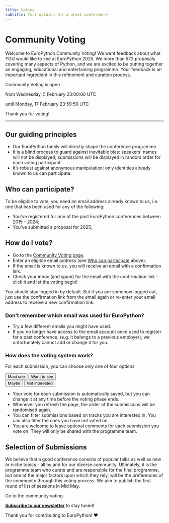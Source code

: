 ```yaml
---
title: Voting
subtitle: Your opinion for a great conference!
---
```


# Community Voting

Welcome to EuroPython Community Voting! We want feedback about what YOU would
like to see at EuroPython 2025. We more than 572 proposals covering many
aspects of Python, and we are excited to be putting together an engaging,
educational and entertaining programme.  Your feedback is an important
ingredient in this refinement and curation process.


<div style={{textAlign: "center"}}>

Community Voting is open

from Wednesday, 5 February 23:00:00 UTC

until Monday, 17 February 23:59:59 UTC

Thank you for voting!
</div>


---

## Our guiding principles

- Our EuroPython family will directly shape the conference programme.
- It is a blind process to guard against inevitable bias: speakers' names will
  not be displayed; submissions will be displayed in random order for each
  voting participant.
- It’s robust against anonymous manipulation: only identities already known to
  us can participate.

## Who can participate?

To be eligible to vote, you need an email address already  known to us, i.e.
one that has been used for any of the following:
 - You've registered for one of the past EuroPython conferences between 2015 - 2024;
 - You've submitted a proposal for 2025;

## How do I vote?

- Go to the [Community Voting page](https://voting.europython.eu).
- Enter an eligible email address (see [Who can
  participate](/voting#who-can-participate) above).
- If the email is known to us, you will receive an email with a confirmation
  link.
- Check your inbox (and spam) for the email with the confirmation link - click
  it and let the voting begin!

You should stay logged in by default. But if you are somehow logged out, just
use the confirmation link from the email again or re-enter your email address
to receive a new confirmation link.

### Don't remember which email was used for EuroPython?

- Try a few different emails you might have used.
- If you no longer have access to the email account once used to register for
  a past  conference, (e.g. it belongs to a previous employer), we
  unfortunately cannot add or change it for you.

### How does the voting system work?

For each submission, you can choose only one of four options

<div style={{textAlign: "center", marginBottom: 8}}>
<Button>Must see</Button>
<Button>Want to see</Button>
</div>
<div style={{textAlign: "center", marginBottom: 8}}>
<Button>Maybe</Button>
<Button>Not interested</Button>
</div>

- Your vote for each submission is automatically saved, but you can change it
  at any time before the voting phase ends.
- Whenever you refresh the page, the order of the submissions will be
  randomised again.
- You can filter submissions based on tracks you are interested in. You can
  also filter the ones you have not voted on.
- You are welcome to leave optional comments for each submission you vote on.
  They will only be shared with the programme team.

## Selection of Submissions

We believe that a good conference consists of popular talks as well as new or
niche topics - all by and for our diverse community. Ultimately, it is the
programme team who curate and are responsible for the final programme, but one
of the major factors upon which they rely, will be the preferences of the
community through this voting process. We aim to publish the first round of
list of sessions in Mid May.

<div style={{textAlign: "center", marginBottom: 10}}>
<ButtonLink href="https://voting.europython.eu">Go to the community voting</ButtonLink>
</div>


**[Subscribe to our newsletter](https://blog.europython.eu/#/portal/signup)**
to stay tuned!

Thank you for contributing to EuroPython! ❤️
